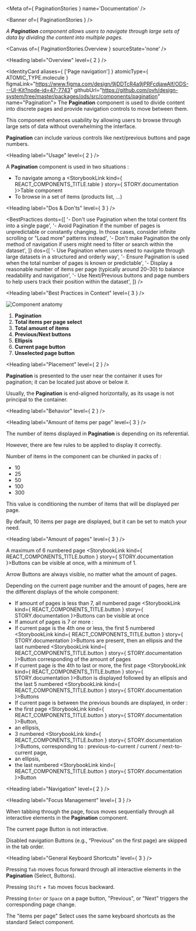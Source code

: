 
<Meta of={ PaginationStories } name='Documentation' />

<Banner of={ PaginationStories } />

_A **Pagination** component allows users to navigate through large sets of data by dividing the content into multiple pages._

<Canvas of={ PaginationStories.Overview } sourceState='none' />

<Heading label="Overview" level={ 2 } />

<IdentityCard aliases={ ['Page navigation'] }
              atomicType={ ATOMIC_TYPE.molecule }
              figmaLink="https://www.figma.com/design/9jDDTcR4a9jPRFcdjawAlf/ODS---UI-Kit?node-id=47-7743"
              githubUrl="https://github.com/ovh/design-system/tree/master/packages/ods/src/components/pagination"
              name="Pagination">
  The **Pagination** component is used to divide content into discrete pages and provide navigation controls to move between them.

  This component enhances usability by allowing users to browse through large sets of data without overwhelming the interface.

  **Pagination** can include various controls like next/previous buttons and page numbers.
</IdentityCard>

<Heading label="Usage" level={ 2 } />

A **Pagination** component is used in two situations :
* To navigate among a <StorybookLink kind={ REACT_COMPONENTS_TITLE.table } story={ STORY.documentation }>Table</StorybookLink> component
* To browse in a set of items (products list, ...)

<Heading label="Dos & Don'ts" level={ 3 } />

<BestPractices
  donts={[
    '- Don\'t use Pagination when the total content fits into a single page',
    '- Avoid Pagination if the number of pages is unpredictable or constantly changing. In those cases, consider infinite scrolling or "Load more" patterns instead',
    '- Don\'t make Pagination the only method of navigation if users might need to filter or search within the dataset',
  ]}
  dos={[
    '- Use Pagination when users need to navigate through large datasets in a structured and orderly way',
    '- Ensure Pagination is used when the total number of pages is known or predictable',
    '- Display a reasonable number of items per page (typically around 20–30) to balance readability and navigation',
    '- Use Next/Previous buttons and page numbers to help users track their position within the dataset',
  ]}
/>

<Heading label="Best Practices in Context" level={ 3 } />

![Component anatomy](components/pagination/anatomy.png "Component anatomy")

1. **Pagination**
2. **Total items per page select**
3. **Total amount of items**
4. **Previous/Next buttons**
5. **Ellipsis**
6. **Current page button**
7. **Unselected page button**

<Heading label="Placement" level={ 2 } />

**Pagination** is presented to the user near the container it uses for pagination; it can be located just above or below it.

Usually, the **Pagination** is end-aligned horizontally, as its usage is not principal to the container.

<Heading label="Behavior" level={ 2 } />

<Heading label="Amount of items per page" level={ 3 } />

The number of items displayed in **Pagination** is depending on its referential.

However, there are few rules to be applied to display it correctly.

Number of items in the component can be chunked in packs of :
- 10
- 25
- 50
- 100
- 300

This value is conditioning the number of items that will be displayed per page.

By default, 10 items per page are displayed, but it can be set to match your need.

<Heading label="Amount of pages" level={ 3 } />

A maximum of 6 numbered page <StorybookLink kind={ REACT_COMPONENTS_TITLE.button } story={ STORY.documentation }>Buttons</StorybookLink> can be visible at once, with a minimum of 1.

Arrow Buttons are always visible, no matter what the amount of pages.

Depending on the current page number and the amount of pages, here are the different displays of the whole component:
- If amount of pages is less than 7, all numbered page <StorybookLink kind={ REACT_COMPONENTS_TITLE.button } story={ STORY.documentation }>Buttons</StorybookLink> can be visible at once
- If amount of pages is 7 or more :
- If current page is the 4th one or less, the first 5 numbered <StorybookLink kind={ REACT_COMPONENTS_TITLE.button } story={ STORY.documentation }>Buttons</StorybookLink> are present, then an ellipsis and the last numbered <StorybookLink kind={ REACT_COMPONENTS_TITLE.button } story={ STORY.documentation }>Button</StorybookLink> corresponding of the amount of pages
- If current page is the 4th to last or more, the first page <StorybookLink kind={ REACT_COMPONENTS_TITLE.button } story={ STORY.documentation }>Button</StorybookLink> is displayed followed by an ellipsis and the last 5 numbered <StorybookLink kind={ REACT_COMPONENTS_TITLE.button } story={ STORY.documentation }>Buttons</StorybookLink>
- If current page is between the previous bounds are displayed, in order :
- the first page <StorybookLink kind={ REACT_COMPONENTS_TITLE.button } story={ STORY.documentation }>Button</StorybookLink>,
- an ellipsis,
- 3 numbered <StorybookLink kind={ REACT_COMPONENTS_TITLE.button } story={ STORY.documentation }>Buttons</StorybookLink>, corresponding to : previous-to-current / current / next-to-current page,
- an ellipsis,
- the last numbered <StorybookLink kind={ REACT_COMPONENTS_TITLE.button } story={ STORY.documentation }>Button</StorybookLink>

<Heading label="Navigation" level={ 2 } />

<Heading label="Focus Management" level={ 3 } />

When tabbing through the page, focus moves sequentially through all interactive elements in the **Pagination** component.

The current page Button is not interactive.

Disabled navigation Buttons (e.g., “Previous” on the first page) are skipped in the tab order.

<Heading label="General Keyboard Shortcuts" level={ 3 } />

Pressing `Tab` moves focus forward through all interactive elements in the **Pagination** (Select, Buttons).

Pressing `Shift` + `Tab` moves focus backward.

Pressing `Enter` or `Space` on a page button, "Previous", or "Next" triggers the corresponding page change.

The "items per page" Select uses the same keyboard shortcuts as the standard Select component.
